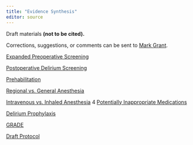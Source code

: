 ```yaml
---
title: "Evidence Synthesis"
editor: source
---
```


Draft materials **(not to be cited).**

Corrections, suggestions, or comments can be sent to [Mark Grant](mailto:m.grant@asahq.org).

[Expanded Preoperative Screening](kq1.html)

[Postoperative Delirium Screening](kq8.html)

[Prehabilitation](kq2.html)

[Regional vs. General Anesthesia](kq3.html)

[Intravenous vs. Inhaled Anesthesia](kq4.html) 4 [Potentially Inappropriate Medications](kq5.html)

[Delirium Prophylaxis](kq6.html)

[GRADE](soe.html)

[Draft Protocol](protocol.html)
